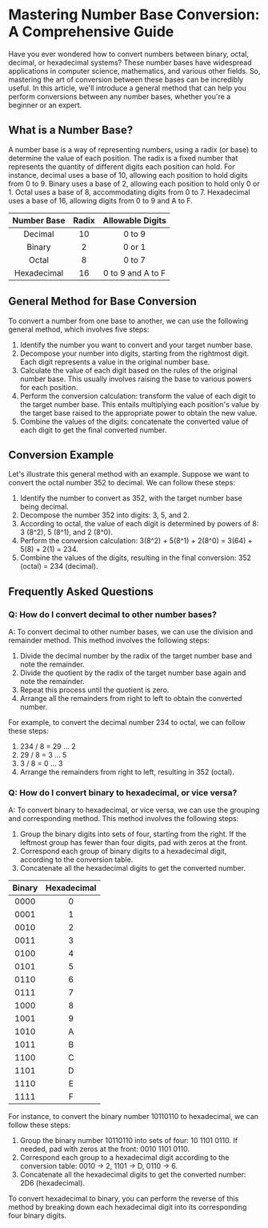 # Mastering Number Base Conversion: A Comprehensive Guide

Have you ever wondered how to convert numbers between binary, octal, decimal, or hexadecimal systems? These number bases have widespread applications in computer science, mathematics, and various other fields. So, mastering the art of conversion between these bases can be incredibly useful. In this article, we'll introduce a general method that can help you perform conversions between any number bases, whether you're a beginner or an expert.

## What is a Number Base?

A number base is a way of representing numbers, using a radix (or base) to determine the value of each position. The radix is a fixed number that represents the quantity of different digits each position can hold. For instance, decimal uses a base of 10, allowing each position to hold digits from 0 to 9. Binary uses a base of 2, allowing each position to hold only 0 or 1. Octal uses a base of 8, accommodating digits from 0 to 7. Hexadecimal uses a base of 16, allowing digits from 0 to 9 and A to F.

| Number Base | Radix | Allowable Digits  |
| :---------: | :---: | :---------------: |
|   Decimal   |  10   |      0 to 9       |
|   Binary    |   2   |      0 or 1       |
|    Octal    |   8   |      0 to 7       |
| Hexadecimal |  16   | 0 to 9 and A to F |

<Adsense />

## General Method for Base Conversion

To convert a number from one base to another, we can use the following general method, which involves five steps:

1. Identify the number you want to convert and your target number base.
2. Decompose your number into digits, starting from the rightmost digit. Each digit represents a value in the original number base.
3. Calculate the value of each digit based on the rules of the original number base. This usually involves raising the base to various powers for each position.
4. Perform the conversion calculation: transform the value of each digit to the target number base. This entails multiplying each position's value by the target base raised to the appropriate power to obtain the new value.
5. Combine the values of the digits: concatenate the converted value of each digit to get the final converted number.

## Conversion Example

Let's illustrate this general method with an example. Suppose we want to convert the octal number 352 to decimal. We can follow these steps:

1. Identify the number to convert as 352, with the target number base being decimal.
2. Decompose the number 352 into digits: 3, 5, and 2.
3. According to octal, the value of each digit is determined by powers of 8: 3 (8^2), 5 (8^1), and 2 (8^0).
4. Perform the conversion calculation: 3(8^2) + 5(8^1) + 2(8^0) = 3(64) + 5(8) + 2(1) = 234.
5. Combine the values of the digits, resulting in the final conversion: 352 (octal) = 234 (decimal).

<Adsense />

## Frequently Asked Questions

### Q: How do I convert decimal to other number bases?

A: To convert decimal to other number bases, we can use the division and remainder method. This method involves the following steps:

1. Divide the decimal number by the radix of the target number base and note the remainder.
2. Divide the quotient by the radix of the target number base again and note the remainder.
3. Repeat this process until the quotient is zero.
4. Arrange all the remainders from right to left to obtain the converted number.

For example, to convert the decimal number 234 to octal, we can follow these steps:

1. 234 / 8 = 29 ... 2
2. 29 / 8 = 3 ... 5
3. 3 / 8 = 0 ... 3
4. Arrange the remainders from right to left, resulting in 352 (octal).

### Q: How do I convert binary to hexadecimal, or vice versa?

A: To convert binary to hexadecimal, or vice versa, we can use the grouping and corresponding method. This method involves the following steps:

1. Group the binary digits into sets of four, starting from the right. If the leftmost group has fewer than four digits, pad with zeros at the front.
2. Correspond each group of binary digits to a hexadecimal digit, according to the conversion table.
3. Concatenate all the hexadecimal digits to get the converted number.

| Binary | Hexadecimal |
| :----: | :---------: |
|  0000  |      0      |
|  0001  |      1      |
|  0010  |      2      |
|  0011  |      3      |
|  0100  |      4      |
|  0101  |      5      |
|  0110  |      6      |
|  0111  |      7      |
|  1000  |      8      |
|  1001  |      9      |
|  1010  |      A      |
|  1011  |      B      |
|  1100  |      C      |
|  1101  |      D      |
|  1110  |      E      |
|  1111  |      F      |

For instance, to convert the binary number 10110110 to hexadecimal, we can follow these steps:

1. Group the binary number 10110110 into sets of four: 10 1101 0110. If needed, pad with zeros at the front: 0010 1101 0110.
2. Correspond each group to a hexadecimal digit according to the conversion table: 0010 -> 2, 1101 -> D, 0110 -> 6.
3. Concatenate all the hexadecimal digits to get the converted number: 2D6 (hexadecimal).

To convert hexadecimal to binary, you can perform the reverse of this method by breaking down each hexadecimal digit into its corresponding four binary digits.

<Adsense />
